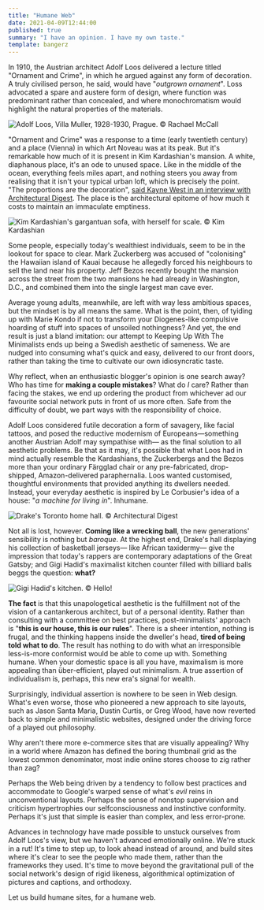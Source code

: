 ```yaml
---
title: "Humane Web"
date: 2021-04-09T12:44:00
published: true
summary: "I have an opinion. I have my own taste."
template: bangerz
---
```


In 1910, the Austrian architect Adolf Loos delivered a lecture titled "Ornament and Crime", in which he argued against any
form of decoration. A truly civilised person, he said, would have "*outgrown ornament*". Loss advocated a spare and austere
form of design, where function was predominant rather than concealed, and where monochromatism would highlight the natural
properties of the materials.

![Adolf Loos, Villa Muller, 1928-1930, Prague. © Rachael McCall](./villa-muller.jpg)

"Ornament and Crime" was a response to a time (early twentieth century) and a place (Vienna) in which Art Noveau
was at its peak. But it's remarkable how much of it is present in Kim Kardashian's mansion. A white, diaphanous
place, it's an ode to unused space. Like in the middle of the ocean, everything feels miles apart, and nothing steers you
away from realising that it isn't your typical urban loft, which is precisely the point. "The proportions are the decoration",
[said Kayne West in an interview with Architectural Digest](https://www.architecturaldigest.com/story/kim-kardashian-kanye-west-home).
The place is the architectural epitome of how much it costs to maintain an immaculate emptiness.

![Kim Kardashian's gargantuan sofa, with herself for scale. © Kim Kardashian](./kim-kardashian.png)

Some people, especially today's wealthiest individuals, seem to be in the lookout for space to clear. Mark Zuckerberg
was accused of "colonising" the Hawaiian island of Kauai because he allegedly forced his neighbours to sell the land near
his property. Jeff Bezos recently bought the mansion across the street from the two mansions he had already in
Washington, D.C., and combined them into the single largest man cave ever.

Average young adults, meanwhile, are left with way less ambitious spaces, but the mindset is by all means the same. What is
the point, then, of tyiding up with Marie Kondo if not to transform your Diogenes-like compulsive hoarding of stuff into spaces
of unsoiled nothingness? And yet, the end result is just a bland imitation: our attempt to Keeping Up With The Minimalists
ends up being a Swedish aesthetic of sameness. We are nudged into consuming what's quick and easy, delivered to our front
doors, rather than taking the time to cultivate our own idiosyncratic taste. 

Why reflect, when an enthusiastic blogger's opinion is one search away? Who has time for **making a couple mistakes**?
What do *I* care? Rather than facing the stakes, we end up ordering the product from whichever ad our favourite social network
puts in front of us more often. Safe from the difficulty of doubt, we part ways with the responsibility of choice.

Adolf Loos considered futile decoration a form of savagery, like facial tattoos, and posed the reductive
modernism of Europeans—something another Austrian Adolf may sympathise with— as the final solution to all aesthetic problems.
Be that as it may, it's possible that what Loos had in mind actually resemble the Kardashians, the Zuckerbergs and the Bezos
more than your ordinary Färgglad chair or any pre-fabricated, drop-shipped, Amazon-delivered paraphernalia. Loos wanted
customised, thoughtful environments that provided anything its dwellers needed. Instead, your everyday aesthetic is inspired
by Le Corbusier's idea of a house: "*a machine for living in*". Inhumane.

![Drake's Toronto home hall. © Architectural Digest](./drake.webp)

Not all is lost, however. **Coming like a wrecking ball**, the new generations' sensibility is nothing but *baroque*. At
the highest end, Drake's hall displaying his collection of basketball jerseys— like African taxidermy— give the impression
that today's rappers are contemporary adaptations of the Great Gatsby; and Gigi Hadid's maximalist kitchen counter filled
with billiard balls beggs the question: **what?**

![Gigi Hadid's kitchen. © Hello!](./gigi-hadid.jpg)

**The fact** is that this unapologetical aesthetic is the fulfillment not of the vision of a cantankerous architect, but
of a personal identity. Rather than consulting with a committee on best practices, post-minimalists' approach is "**this
is our house, this is our rules**". There is a sheer intention, nothing is frugal, and the thinking happens inside the dweller's
head, **tired of being told what to do**. The result has nothing to do with what an irresponsible less-is-more conformist
would be able to come up with. Something humane. When your domestic space is all you have, maximalism is more appealing
than über-efficient, played out minimalism. A true assertion of individualism is, perhaps, this new era's signal for wealth.

Surprisingly, individual assertion is nowhere to be seen in Web design. What's even worse, those who pioneered a new approach
to site layouts, such as Jason Santa Maria, Dustin Curtis, or Greg Wood, have now reverted back to simple and minimalistic
websites, designed under the driving force of a played out philosophy.

Why aren't there more e-commerce sites that are visually appealing? Why in a world where Amazon has defined the boring
thumbnail grid as the lowest common denominator, most indie online stores choose to zig rather than zag?

Perhaps the Web being driven by a tendency to follow best practices and accommodate to Google's warped sense of 
what's *evil* reins in unconventional layouts. Perhaps the sense of nonstop supervision and criticism hypertrophies our
selfconsciousness and instinctive conformity. Perhaps it's just that simple is easier than complex, and less error-prone.

Advances in technology have made possible to unstuck ourselves from Adolf Loos's view, but we haven't advanced emotionally
online. We're stuck in a rut! It's time to step up, to look ahead instead of around, and build sites where it's clear to
see the people who made them, rather than the frameworks they used. It's time to move beyond the gravitational pull of
the social network's design of rigid likeness, algorithmical optimization of pictures and captions, and orthodoxy.

Let us build humane sites, for a humane web.